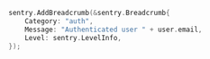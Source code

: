 ```go
sentry.AddBreadcrumb(&sentry.Breadcrumb{
	Category: "auth",
	Message: "Authenticated user " + user.email,
	Level: sentry.LevelInfo,
});
```
